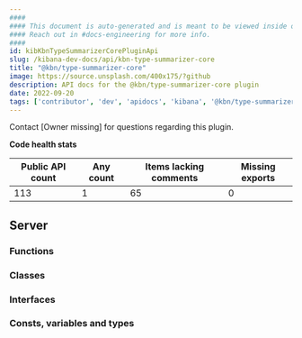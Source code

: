 ```yaml
---
####
#### This document is auto-generated and is meant to be viewed inside our experimental, new docs system.
#### Reach out in #docs-engineering for more info.
####
id: kibKbnTypeSummarizerCorePluginApi
slug: /kibana-dev-docs/api/kbn-type-summarizer-core
title: "@kbn/type-summarizer-core"
image: https://source.unsplash.com/400x175/?github
description: API docs for the @kbn/type-summarizer-core plugin
date: 2022-09-20
tags: ['contributor', 'dev', 'apidocs', 'kibana', '@kbn/type-summarizer-core']
---
```




Contact [Owner missing] for questions regarding this plugin.

**Code health stats**

| Public API count  | Any count | Items lacking comments | Missing exports |
|-------------------|-----------|------------------------|-----------------|
| 113 | 1 | 65 | 0 |

## Server

### Functions
<DocDefinitionList data={kbnTypeSummarizerCoreObj.server.functions}/>

### Classes
<DocDefinitionList data={kbnTypeSummarizerCoreObj.server.classes}/>

### Interfaces
<DocDefinitionList data={kbnTypeSummarizerCoreObj.server.interfaces}/>

### Consts, variables and types
<DocDefinitionList data={kbnTypeSummarizerCoreObj.server.misc}/>

